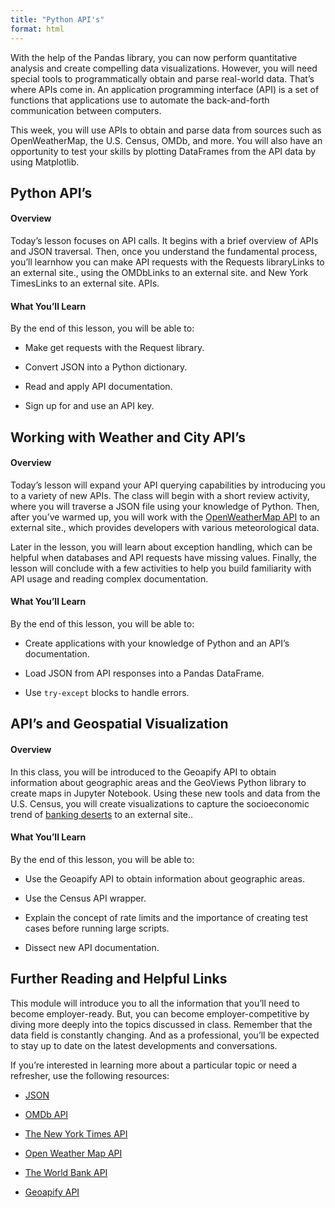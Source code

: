 ```yaml
---
title: "Python API's"
format: html
---
```


With the help of the Pandas library, you can now perform quantitative analysis and create compelling data visualizations. However, you will need special tools to programmatically obtain and parse real-world data. That’s where APIs come in. An application programming interface (API) is a set of functions that applications use to automate the back-and-forth communication between computers.

This week, you will use APIs to obtain and parse data from sources such as OpenWeatherMap, the U.S. Census, OMDb, and more. You will also have an opportunity to test your skills by plotting DataFrames from the API data by using Matplotlib.

## Python API's

#### Overview

Today's lesson focuses on API calls. It begins with a brief overview of APIs and JSON traversal. Then, once you understand the fundamental process, you’ll learnhow you can make API requests with the Requests libraryLinks to an external site., using the OMDbLinks to an external site. and New York TimesLinks to an external site. APIs.

#### What You'll Learn

By the end of this lesson, you will be able to:

- Make get requests with the Request library.

- Convert JSON into a Python dictionary.

- Read and apply API documentation.

- Sign up for and use an API key.

## Working with Weather and City API's

#### Overview

Today’s lesson will expand your API querying capabilities by introducing you to a variety of new APIs. The class will begin with a short review activity, where you will traverse a JSON file using your knowledge of Python. Then, after you’ve warmed up, you will work with the [OpenWeatherMap API](https://openweathermap.org/api) to an external site., which provides developers with various meteorological data.

Later in the lesson, you will learn about exception handling, which can be helpful when databases and API requests have missing values. Finally, the lesson will conclude with a few activities to help you build familiarity with API usage and reading complex documentation.

#### What You'll Learn

By the end of this lesson, you will be able to:

- Create applications with your knowledge of Python and an API’s documentation.

- Load JSON from API responses into a Pandas DataFrame.

- Use `try-except` blocks to handle errors.

## API's and Geospatial Visualization

#### Overview

In this class, you will be introduced to the Geoapify API to obtain information about geographic areas and the GeoViews Python library to create maps in Jupyter Notebook. Using these new tools and data from the U.S. Census, you will create visualizations to capture the socioeconomic trend of [banking deserts](https://www.theatlantic.com/business/archive/2016/03/banking-desert-ny-fed/473436/) to an external site..

#### What You'll Learn

By the end of this lesson, you will be able to:

- Use the Geoapify API to obtain information about geographic areas.

- Use the Census API wrapper.

- Explain the concept of rate limits and the importance of creating test cases before running large scripts.

- Dissect new API documentation.

## Further Reading and Helpful Links

This module will introduce you to all the information that you'll need to become employer-ready. But, you can become employer-competitive by diving more deeply into the topics discussed in class. Remember that the data field is constantly changing. And as a professional, you'll be expected to stay up to date on the latest developments and conversations.

If you’re interested in learning more about a particular topic or need a refresher, use the following resources:

- [JSON](https://jsonplaceholder.typicode.com/)

- [OMDb API](https://www.omdbapi.com/)

- [The New York Times API](https://developer.nytimes.com/)

- [Open Weather Map API](https://openweathermap.org/api)

- [The World Bank API](https://datahelpdesk.worldbank.org/knowledgebase/topics/125589)

- [Geoapify API](https://apidocs.geoapify.com/)




